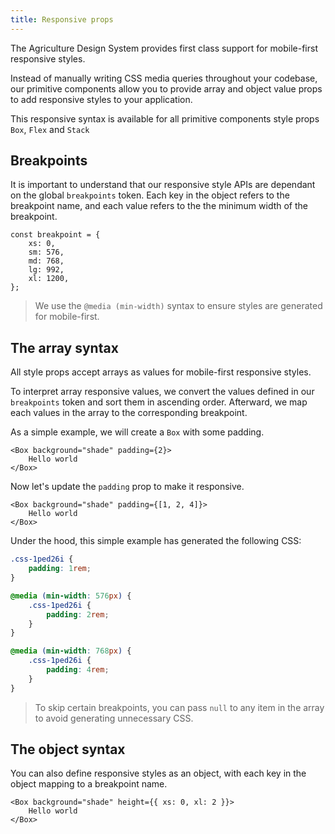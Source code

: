 ```yaml
---
title: Responsive props
---
```


The Agriculture Design System provides first class support for mobile-first responsive styles.

Instead of manually writing CSS media queries throughout your codebase, our primitive components allow you to provide array and object value props to add responsive styles to your application.

This responsive syntax is available for all primitive components style props `Box`, `Flex` and `Stack`

## Breakpoints

It is important to understand that our responsive style APIs are dependant on the global `breakpoints` token. Each key in the object refers to the breakpoint name, and each value refers to the the minimum width of the breakpoint.

```tsx
const breakpoint = {
	xs: 0,
	sm: 576,
	md: 768,
	lg: 992,
	xl: 1200,
};
```

> We use the `@media (min-width)` syntax to ensure styles are generated for mobile-first.

## The array syntax

All style props accept arrays as values for mobile-first responsive styles.

To interpret array responsive values, we convert the values defined in our `breakpoints` token and sort them in ascending order. Afterward, we map each values in the array to the corresponding breakpoint.

As a simple example, we will create a `Box` with some padding.

```tsx live
<Box background="shade" padding={2}>
	Hello world
</Box>
```

Now let's update the `padding` prop to make it responsive.

```tsx live
<Box background="shade" padding={[1, 2, 4]}>
	Hello world
</Box>
```

Under the hood, this simple example has generated the following CSS:

```css
.css-1ped26i {
	padding: 1rem;
}

@media (min-width: 576px) {
	.css-1ped26i {
		padding: 2rem;
	}
}

@media (min-width: 768px) {
	.css-1ped26i {
		padding: 4rem;
	}
}
```

> To skip certain breakpoints, you can pass `null` to any item in the array to avoid generating unnecessary CSS.

## The object syntax

You can also define responsive styles as an object, with each key in the object mapping to a breakpoint name.

```tsx live
<Box background="shade" height={{ xs: 0, xl: 2 }}>
	Hello world
</Box>
```
